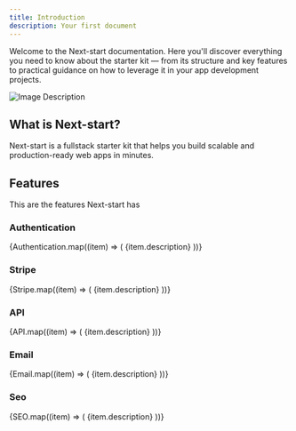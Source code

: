 ```yaml
---
title: Introduction
description: Your first document
---
```



Welcome to the Next-start documentation. Here you'll discover everything you need to know about the starter kit — from its structure and key features to practical guidance on how to leverage it in your app development projects.

![Image Description](/images/next-start.png)

## What is Next-start?

Next-start is a fullstack starter kit that helps you build scalable and production-ready web apps in minutes.

## Features

This are the features Next-start has

### Authentication

<Cards>
  {Authentication.map((item) => (
    <Card key={item.title} icon={item.icon} title={item.title} href={item.href}>
      {item.description}
    </Card>
  ))}
</Cards>

### Stripe

<Cards>
  {Stripe.map((item) => (
    <Card key={item.title} icon={item.icon} title={item.title} href={item.href}>
      {item.description}
    </Card>
  ))}
</Cards>

### API

<Cards>
  {API.map((item) => (
    <Card key={item.title} icon={item.icon} title={item.title} href={item.href}>
      {item.description}
    </Card>
  ))}
</Cards>

### Email

<Cards>
  {Email.map((item) => (
    <Card key={item.title} icon={item.icon} title={item.title} href={item.href}>
      {item.description}
    </Card>
  ))}
</Cards>

### Seo

<Cards>
  {SEO.map((item) => (
    <Card key={item.title} icon={item.icon} title={item.title}>
      {item.description}
    </Card>
  ))}
</Cards>
